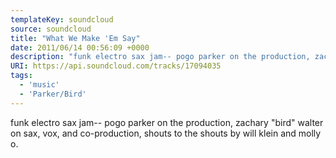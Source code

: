 ---
templateKey: soundcloud
source: soundcloud
title: "What We Make 'Em Say"
date: 2011/06/14 00:56:09 +0000
description: "funk electro sax jam-- pogo parker on the production, zachary \"bird\" walter on sax, vox, and co-production, shouts to the shouts by will klein and molly o. "
URI: https://api.soundcloud.com/tracks/17094035
tags: 
  - 'music'
  - 'Parker/Bird'
---

funk electro sax jam-- pogo parker on the production, zachary "bird" walter on sax, vox, and co-production, shouts to the shouts by will klein and molly o. 
